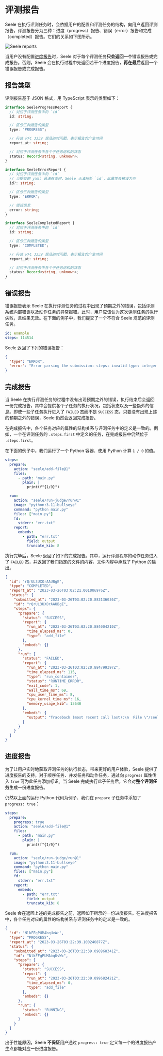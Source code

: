 # 评测报告

Seele 在执行评测任务时，会依据用户的配置和评测任务的结构，向用户返回评测报告。评测报告分为三种：进度（progress）报告、错误（error）报告和完成（completed）报告。它们的关系如下图所示。

![Seele reports](/report.png)

当用户没有配置[进度报告](#%E8%BF%9B%E5%BA%A6%E6%8A%A5%E5%91%8A)时，Seele 对于每个评测任务**只会返回一个**错误报告或完成报告。否则，Seele
会在执行过程中先返回若干个进度报告，**再在最后**返回一个错误报告或完成报告。

## 报告类型

评测报告基于 JSON 格式，用 TypeScript 表示的类型如下：

```typescript
interface SeeleProgressReport {
  // 对应于评测任务中的 `id`
  id: string;

  // 区分三种报告的类型
  type: "PROGRESS";

  // 符合 RFC 3339 规范的时间戳，表示报告的产生时间
  report_at: string;

  // 对应于评测任务中各个子任务结构的状态
  status: Record<string, unknown>;
}

interface SeeleErrorReport {
  // 对应于评测任务中的 `id`
  // 当提交的 yaml 语法有误时，Seele 无法解析 `id`，此属性会被设为空
  id?: string;

  // 区分三种报告的类型
  type: "ERROR";

  // 错误信息
  error: string;
}

interface SeeleCompletedReport {
  // 对应于评测任务中的 `id`
  id: string;

  // 区分三种报告的类型
  type: "COMPLETED";

  // 符合 RFC 3339 规范的时间戳，表示报告的产生时间
  report_at: string;

  // 对应于评测任务中各个子任务结构的状态
  status: Record<string, unknown>;
}
```

## 错误报告

错误报告表示 Seele 在执行评测任务的过程中出现了预期之外的错误，包括评测系统内部错误以及动作任务的异常报错。此时，用户应该认为这次评测任务的执行失败，且结果无效。在下面的例子中，我们提交了一个不符合 Seele 规范的评测任务。

```yaml
id: example
steps: 114514
```

Seele 返回了下列的错误报告：

```json
{
  "type": "ERROR",
  "error": "Error parsing the submission: steps: invalid type: integer `114514`, expected a map at line 1 column 8"
}
```

## 完成报告

当 Seele 在执行评测任务的过程中没有出现预期之外的错误，执行结束后会返回一份完成报告，其中会提供各个子任务的执行状况，包括状态以及一些额外的信息。即使一些子任务执行进入了
`FAILED` 态而不是 `SUCCESS` 态，只要没有出现上述的预期之外的错误，Seele 仍然会返回完成报告。

在完成报告中，各个任务对应的属性的结构关系与评测任务中的定义是一致的。例如，一个在评测任务的 `.steps.first` 中定义的任务，在完成报告中仍然位于 `.steps.first`。

在下面的例子中，我们运行了一个 Python 容器，使用 Python 计算 `1 / 0` 的值。

```yaml
steps:
  prepare:
    action: "seele/add-file@1"
    files:
      - path: "main.py"
        plain: |
          print(f"{1/0}")

  run:
    action: "seele/run-judge/run@1"
    image: "python:3.11-bullseye"
    command: "python main.py"
    files: ["main.py"]
    fd:
      stderr: "err.txt"
    report:
      embeds:
        - path: "err.txt"
          field: output
          truncate_kib: 8
```

执行完毕后，Seele 返回了如下的完成报告。其中，运行评测程序的动作任务进入了 `FAILED` 态，并返回了我们指定的文件的内容，文件内容中承载了 Python 的输出。

```json
{
  "id": "rQrUL3UXOrAAUBgE",
  "type": "COMPLETED",
  "report_at": "2023-03-26T03:02:21.001006976Z",
  "status": {
    "submitted_at": "2023-03-26T03:02:20.883136036Z",
    "id": "rQrUL3UXOrAAUBgE",
    "steps": {
      "prepare": {
        "status": "SUCCESS",
        "report": {
          "run_at": "2023-03-26T03:02:20.884004210Z",
          "time_elapsed_ms": 0,
          "type": "add_file"
        },
        "embeds": {}
      },
      "run": {
        "status": "FAILED",
        "report": {
          "run_at": "2023-03-26T03:02:20.884799397Z",
          "time_elapsed_ms": 115,
          "type": "run_container",
          "status": "RUNTIME_ERROR",
          "exit_code": 1,
          "wall_time_ms": 69,
          "cpu_user_time_ms": 8,
          "cpu_kernel_time_ms": 16,
          "memory_usage_kib": 13640
        },
        "embeds": {
          "output": "Traceback (most recent call last):\n  File \"/seele/main.py\", line 1, in <module>\n    print(f\"{1/0}\")\n             ~^~\nZeroDivisionError: division by zero\n"
        }
      }
    }
  }
}
```

## 进度报告

为了让用户实时地获取评测任务的执行状态，带来更好的用户体验，Seele 提供了进度报告的支持。对于顺序任务、并发任务和动作任务，通过向
`progress` 属性传入 `true` 可为此任务添加标识。当 Seele 完成执行此子任务后，它会对**整个评测任务**生成一份进度报告。

仍然以上面的运行 Python 代码为例子，我们在 `prepare` 子任务中添加了 `progress: true`：

```yaml
steps:
  prepare:
    progress: true
    action: "seele/add-file@1"
    files:
      - path: "main.py"
        plain: |
          print(f"{1/0}")

  run:
    action: "seele/run-judge/run@1"
    image: "python:3.11-bullseye"
    command: "python main.py"
    files: ["main.py"]
    fd:
      stderr: "err.txt"
    report:
      embeds:
        - path: "err.txt"
          field: output
          truncate_kib: 8
```

Seele 会在返回上述的完成报告之前，返回如下所示的一份进度报告。在进度报告中，各个任务对应的属性的结构关系与评测任务中的定义是一致的。

```json
{
  "id": "NlkFFgPUMAbqUvWc",
  "type": "PROGRESS",
  "report_at": "2023-03-26T03:22:39.100246877Z",
  "status": {
    "submitted_at": "2023-03-26T03:22:39.098968341Z",
    "id": "NlkFFgPUMAbqUvWc",
    "steps": {
      "prepare": {
        "status": "SUCCESS",
        "report": {
          "run_at": "2023-03-26T03:22:39.099682421Z",
          "time_elapsed_ms": 0,
          "type": "add_file"
        },
        "embeds": {}
      },
      "run": {
        "status": "RUNNING",
        "embeds": {}
      }
    }
  }
}
```

出于性能原因，Seele **不保证**用户通过 `progress: true` 定义每一个的进度报告产生点都能对应一份进度报告。
